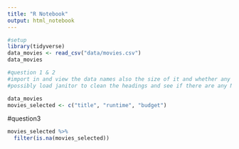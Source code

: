 ```yaml
---
title: "R Notebook"
output: html_notebook
---
```


```r
#setup
library(tidyverse)
data_movies <- read_csv("data/movies.csv") 
data_movies

```
```r
#question 1 & 2
#import in and view the data names also the size of it and whether any columns need to be changed
#possibly load janitor to clean the headings and see if there are any NA values

data_movies
movies_selected <- c("title", "runtime", "budget")


```
#question3
```r
movies_selected %>% 
  filter(is.na(movies_selected))
```

